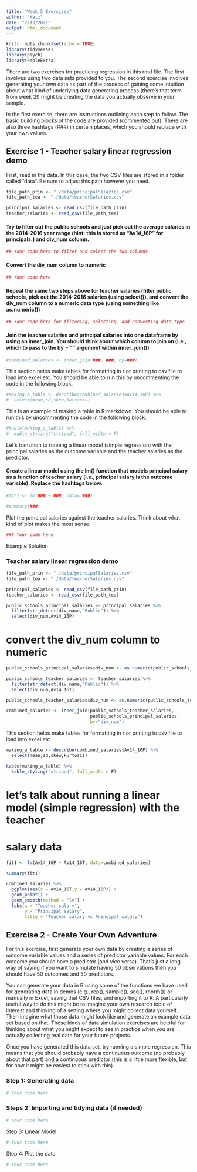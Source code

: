 ```yaml
---
title: "Week 5 Exercises"
author: "Katz"
date: "2/13/2021"
output: html_document
---
```


```r
knitr::opts_chunk$set(echo = TRUE)
library(tidyverse)
library(psych)
library(kableExtra)
```

There are two exercises for practicing regression in this rmd file. The first involves using two data sets provided to you. The second exercise involves generating your own data as part of the process of gaining some intuition about what kind of underlying data generating process (there's that term from week 2!) might be creating the data you actually observe in your sample.

In the first exercise, there are instructions outlining each step to follow. The basic building blocks of the code are provided (commented out). There are also three hashtags (\#\#\#) in certain places, which you should replace with your own values.

## Exercise 1 - Teacher salary linear regression demo

First, read in the data. In this case, the two CSV files are stored in a folder called "data". Be sure to adjust this path however you need.

```r
file_path_prin <- "./data/principalSalaries.csv"
file_path_tea <- "./data/teacherSalaries.csv"

principal_salaries <- read_csv(file_path_prin)
teacher_salaries <- read_csv(file_path_tea)
```

#### Try to filter out the public schools and just pick out the average salaries in the 2014-2016 year range (hint: this is stored as "Av14_16P" for principals.) and div_num column.

```r
## Your code here to filter and select the two columns
```

#### Convert the div_num column to numeric

```r
## Your code here

```

#### Repeat the same two steps above for teacher salaries (filter public schools, pick out the 2014-2016 salaries (using select()), and convert the div_num column to a numeric data type (using something like as.numeric())

```r
## Your code here for filtering, selecting, and converting data type 
```

#### Join the teacher salaries and principal salaries into one dataframe by using an inner_join. You should think about which column to join on (i.e., which to pass to the by = "" argument within inner_join())

```r
#combined_salaries <- inner_join(###, ###, by=###)

```

This section helps make tables for formatting in r or printing to csv file to load into excel etc. You should be able to run this by uncommenting the code in the following block.

```r
#making_a_table <- describe(combined_salaries$Av14_16P) %>%
#  select(mean,sd,skew,kurtosis)
```

This is an example of making a table in R markdown. You should be able to run this by uncommenting the code in the following block.

```r
#kable(making_a_table) %>% 
#  kable_styling("striped", full_width = F) 
```

Let's transition to running a linear model (simple regression) with the principal salaries as the outcome variable and the teacher salaries as the predictor.

#### Create a linear model using the lm() function that models principal salary as a function of teacher salary (i.e., principal salary is the outcome variable). Replace the hashtags below.

```r
#fit1 <- lm(### ~ ###, data= ###)

#summary(###)
```

Plot the principal salaries against the teacher salaries. Think about what kind of plot makes the most sense.

```r
### Your code here

```

Example Solution


### Teacher salary linear regression demo  ########


```r

file_path_prin <- "./data/principalSalaries.csv"
file_path_tea <- "./data/teacherSalaries.csv"

principal_salaries <- read_csv(file_path_prin)
teacher_salaries <- read_csv(file_path_tea)

```


```r

public_schools_principal_salaries <- principal_salaries %>% 
  filter(str_detect(div_name,"Public")) %>%
  select(div_num,Av14_16P)

```
# convert the div_num column to numeric


```r

public_schools_principal_salaries$div_num <- as.numeric(public_schools_principal_salaries$div_num)

```

```r

public_schools_teacher_salaries <- teacher_salaries %>% 
  filter(str_detect(div_name,"Public")) %>% 
  select(div_num,Av14_16T)

```


```r

public_schools_teacher_salaries$div_num <- as.numeric(public_schools_teacher_salaries$div_num)

```


```r

combined_salaries <- inner_join(public_schools_teacher_salaries, 
                                public_schools_principal_salaries,
                                by="div_num")
```


This section helps make tables for formatting in r or printing to csv file to load into excel etc


```r

making_a_table <- describe(combined_salaries$Av14_16P) %>%
  select(mean,sd,skew,kurtosis)

```

```r
kable(making_a_table) %>% 
  kable_styling("striped", full_width = F) 

```

# let's talk about running a linear model (simple regression) with the teacher 
# salary data

```r
fit1 <- lm(Av14_16P ~ Av14_16T, data=combined_salaries)

```


```r
summary(fit1)

```



```r
combined_salaries %>% 
  ggplot(aes(x = Av14_16T,y = Av14_16P)) +
  geom_point() +
  geom_smooth(method = "lm") +
  labs(x = "Teacher salary",
       y = "Principal salary",
       title = "Teacher salary vs Principal salary")

```










## Exercise 2 - Create Your Own Adventure

For this exercise, first generate your own data by creating a series of outcome variable values and a series of predictor variable values. For each outcome you should have a predictor (and vice versa). That's just a long way of saying if you want to simulate having 50 observations then you should have 50 outcomes and 50 predictors.

You can generate your data in R using some of the functions we have used for generating data in demos (e.g., rep(), sample(), seq(), rnorm()) or manually in Excel, saving that CSV files, and importing it to R. A particularly useful way to do this might be to imagine your own research topic of interest and thinking of a setting where you might collect data yourself. Then imagine what those data might look like and generate an example data set based on that. These kinds of data simulation exercises are helpful for thinking about what you might expect to see in practice when you are actually collecting real data for your future projects.

Once you have generated this data set, try running a simple regression. This means that you should probably have a continuous outcome (no probably about that part) and a continuous predictor (this is a little more flexible, but for now it might be easiest to stick with this).

### Step 1: Generating data

```r
# Your code here
```

### Steps 2: Importing and tidying data (if needed)

```r
# Your code here
```

Step 3: Linear Model

```r
# Your code here
```

Step 4: Plot the data

```r
# Your code here
```
